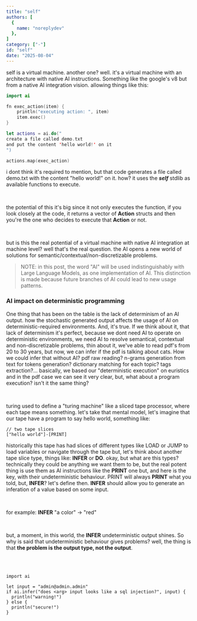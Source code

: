 ```yaml
---
title: "self"
authors: [
  {
    name: "noreplydev"
  }, 
]
category: ["-"]
id: "self"
date: "2025-08-04"
---
```


self is a virtual machine. another one? well. it's a virtual machine with an 
architecture with native AI instructions. Something like the google's v8 but
from a native AI integration vision. allowing things like this: 

```swift
import ai

fn exec_action(item) {
    println("executing action: ", item)
    item.exec()
}

let actions = ai.do("
create a file called demo.txt 
and put the content 'hello world!' on it
")

actions.map(exec_action)
```
i dont think it's required to mention, but that code generates a file called demo.txt
with the content "hello world!" on it. how? it uses the *__self__* stdlib as available functions
to execute. 

<br/>

the potential of this it's big since it not only executes the function, if you look closely at the
code, it returns a vector of __Action__ structs and then you're the one who decides to execute that __Action__ or not.

<br/>

but is this the real potential of a virtual machine with native AI integration at machine level? well that's the real
question. the AI opens a new world of solutions for semantic/contextual/non-discretizable problems. 

> NOTE: in this post, the word "AI" will be used indistinguishably with Large Language Models, as one implementation of AI. This distinction is made because future branches of AI could lead to new usage patterns.

### AI impact on deterministic programming
One thing that has been on the table is the lack of determinism of an AI output. how the stochastic generated output affects the usage of AI 
on deterministic-required environments. And, it's true. If we think about it, that lack of determinism it's perfect, because we dont need AI
to operate on deterministic environments, we need AI to resolve semantical, contextual and non-discretizable problems, thin about it, we've
able to read pdf's from 20 to 30 years, but now, we can infer if the pdf is talking about cats. How we could infer that without AI? pdf raw 
reading? n-grams generation from text for tokens generation? dictionary matching for each topic? tags extraction?... basically, we based our
"deterministic execution" on euristics and in the pdf case we can see it very clear, but, what about a program execution? isn't it the same thing?

<br/>

turing used to define a "turing machine" like a sliced tape processor, where each tape means something. let's take that mental model, let's imagine
that our tape have a program to say hello world, something like: 

```
// two tape slices
["hello world"]-[PRINT]
```

historically this tape has had slices of different types like LOAD or JUMP to load variables or navigate through the tape but, let's think about
another tape slice type, things like: __INFER__ or __DO__. okay, but what are this types? technically they could be anything we want them to be,
but the real potent thing is use them as AI instructions like the __PRINT__ one but, and here is the key, with their undeterministic behaviour. 
PRINT will always __PRINT__ what you told, but, __INFER__? let's define then. __INFER__ should allow you to generate an inferation of a value based
on some input. 

<br/>

for example: __INFER__ "a color" -> "red"

<br/>

but, a moment, in this world, the __INFER__ undeterministic output shines. So why is said that undeterministic behaviour gives problems? well, the 
thing is that __the problem is the output type, not the output__.



<br/>
<br/>

```
import ai

let input = "admin@admin.admin"
if ai.infer("does <arg> input looks like a sql injection?", input) {
  println("warning!")
} else {
  println("secure!")
}
```


